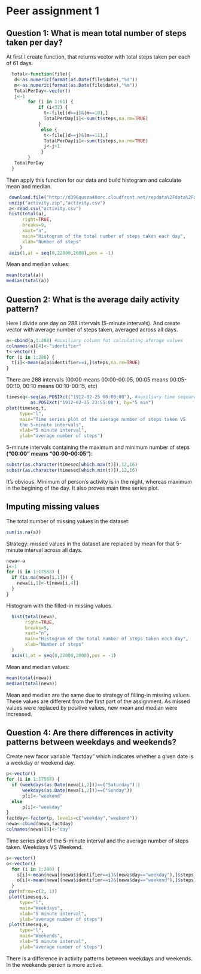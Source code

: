 # Peer assignment 1

## Question 1: What is mean total number of steps taken per day?

At first I create function, that returns vector with total steps taken per each of
61 days.
```r
  total<-function(file){ 
   d<-as.numeric(format(as.Date(file$date),"%d"))
   m<-as.numeric(format(as.Date(file$date),"%m"))
   TotalPerDay<-vector()
   j<-1
        for (i in 1:61) {
            if (i<32) {
              t<-file[(d==i)&(m==10),]
              TotalPerDay[i]<-sum(t$steps,na.rm=TRUE)
            }
             else {
              t<-file[(d==j)&(m==11),]
              TotalPerDay[i]<-sum(t$steps,na.rm=TRUE)
              j<-j+1
             }
        }
   TotalPerDay
  }
```

Then apply this function for our data and build histogram and calculate mean and median.
```r
 download.file("http://d396qusza40orc.cloudfront.net/repdata%2Fdata%2Factivity.zip","activity.zip",mode="wb")
 unzip("activity.zip","activity.csv")
 a<-read.csv("activity.csv")  
 hist(total(a),
      right=TRUE,
      breaks=9,
      xaxt="n",
      main="Histogram of the total number of steps taken each day",
      xlab="Number of steps"
     )
 axis(1,at = seq(0,22000,2000),pos = -1)
```

Mean and median values:
```r
mean(total(a)) 
median(total(a))
```

## Question 2: What is the average daily activity pattern?

Here I divide one day on 288 intervals (5-minute intervals). 
And create vector with average number of steps taken, averaged across all days.
```r
a<-cbind(a,1:288) #auxiliary column fot calculating aferage values
colnames(a)[4]<-"identifier"
t<-vector()
for (i in 1:288) {
  t[i]<-mean(a[a$identifier==i,]$steps,na.rm=TRUE)
}
```
There are 288 intervals (00:00 means 00:00-00:05,
                         00:05 means 00:05-00:10,
                         00:10 means 00:10-00:15, etc)
```r
timeseq<-seq(as.POSIXct("1912-02-25 00:00:00"), #auxiliary time sequance for x-axis
         as.POSIXct("1912-02-25 23:55:00"), by="5 min")
plot(timeseq,t,
     type="l",
     main="Time series plot of the average number of steps taken VS
     the 5-minute intervals",
     xlab="5 minute interval",
     ylab="average number of steps")
```

5-minute intervals containing the maximum and minimum number of steps **("00:00" means "00:00-00:05")**:

```r
substr(as.character(timeseq[which.max(t)]),12,16)
substr(as.character(timeseq[which.min(t)]),12,16)
```
It's obvious. Minimum of person's activity is in the night, whereas maximum in the 
begining of the day. It also proves main time series plot.

## Imputing missing values
The total number of missing values in the dataset:
```r
sum(is.na(a))
```
Strategy: missed values in the dataset are replaced by mean for that 5-minute interval across all days.
```r
newa<-a
i<-1
for (i in 1:17568) {
  if (is.na(newa[i,1])) {
    newa[i,1]<-t[newa[i,4]]
  }
}
```
Histogram with the filled-in missing values.
```r
  hist(total(newa),
       right=TRUE,
       breaks=9,
       xaxt="n",
       main="Histogram of the total number of steps taken each day",
       xlab="Number of steps"
  )
  axis(1,at = seq(0,22000,2000),pos = -1)
```

Mean and median values:
```r
mean(total(newa)) 
median(total(newa))
```
Mean and median are the same due to strategy of filling-in missing values.
These values are different from the first part of the assignment. As missed values were replaced by positive values, new mean and median were increased.

## Question 4: Are there differences in activity patterns between weekdays and weekends?

Create new facor variable "factday" which indicates whether a given date is a weekday or weekend day.
```r
p<-vector()
for (i in 1:17568) {
  if (weekdays(as.Date(newa[i,2]))==("Saturday")||
      weekdays(as.Date(newa[i,2]))==("Sunday"))
      p[i]<-"weekend"
  else
      p[i]<-"weekday"
}
factday<-factor(p, levels=c("weekday","weekend"))
newa<-cbind(newa,factday)
colnames(newa)[5]<-"day"
```
Time series plot of the 5-minute interval and the average number of steps taken.
Weekdays VS Weekend.
```r
s<-vector()
o<-vector()
  for (i in 1:288) {
    s[i]<-mean(newa[(newa$identifier==i)&(newa$day=="weekday"),]$steps)
    o[i]<-mean(newa[(newa$identifier==i)&(newa$day=="weekend"),]$steps)
  }
 par(mfrow=c(2, 1))
 plot(timeseq,s,
     type="l",
     main="Weekdays",
     xlab="5 minute interval",
     ylab="average number of steps")
 plot(timeseq,o,
     type="l",
     main="Weekends",
     xlab="5 minute interval",
     ylab="average number of steps")
```

There is a difference in activity patterns between weekdays and weekends. In the weekends person is more active.